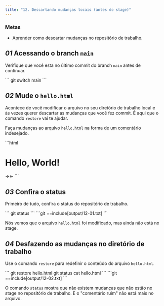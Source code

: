 ```yaml
---
title: "12. Descartando mudanças locais (antes do stage)"
---
```


### Metas

- Aprender como descartar mudanças no repositório de trabalho.

## _01_ Acessando o branch `main`

Verifique que você esta no último commit do branch `main` antes de continuar.

<Run>
```
git switch main
```
</Run>

## _02_ Mude o `hello.html`

Acontece de você modificar o arquivo no seu diretório de trabalho local e às vezes querer descartar as mudanças que você fez commit. É aqui que o comando `restore` vai te ajudar.

Faça mudanças ao arquivo `hello.html` na forma de um comentário indesejado.

<File file="hello.html">
```html
<html>
  <head>
  </head>
  <body>
    <h1>Hello, World!</h1>
    →<!-- This is a bad comment. We want to revert it. -->←
  </body>
</html>
```
</File>

## _03_ Confira o status

Primeiro de tudo, confira o status do repositório de trabalho.

<Run>
```
git status
```
</Run>

<Output>
```git
==include[output/12-01.txt]
```
</Output>

Nós vemos que o arquivo `hello.html` foi modificado, mas ainda não está no stage.

## _04_ Desfazendo as mudanças no diretório de trabalho

Use o comando `restore` para redefinir o conteúdo do arquivo `hello.html`.

<Run>
```
git restore hello.html
git status
cat hello.html
```
</Run>

<Output>
```git
==include[output/12-02.txt]
```
</Output>

O comando `status` mostra que não existem mudanças que não estão no stage no repositório de trabalho. E o "comentário ruim" não está mais no arquivo.
